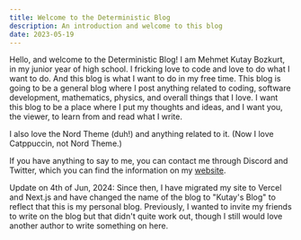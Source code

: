 ```yaml
---
title: Welcome to the Deterministic Blog
description: An introduction and welcome to this blog
date: 2023-05-19
---
```


Hello, and welcome to the Deterministic Blog! I am Mehmet Kutay Bozkurt, in my junior year of high school. 
I fricking love to code and love to do what I want to do. And this blog is what I want to do in my free time. 
This blog is going to be a general blog where I post anything related to coding, software development, 
mathematics, physics, and overall things that I love. I want this blog to be a place where I put my 
thoughts and ideas, and I want you, the viewer, to learn from and read what I write.

I also love the Nord Theme (duh!) and anything related to it. (Now I love Catppuccin, not Nord Theme.)

If you have anything to say to me, you can contact me through Discord and Twitter, which you can find 
the information on my [website](https://www.mkutay.dev).

Update on 4th of Jun, 2024: Since then, I have migrated my site to Vercel and Next.js and have changed the
name of the blog to "Kutay's Blog" to reflect that this is my personal blog. Previously, I wanted to invite my
friends to write on the blog but that didn't quite work out, though I still would love another author to write
something on here.